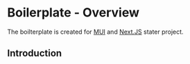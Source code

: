 
<Meta title="Overview" />

# Boilerplate - Overview

The boilterplate is created for [MUI](https://mui.com) and [Next.JS](https://nextjs.org) stater project.

## Introduction
